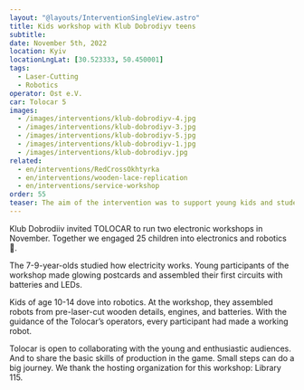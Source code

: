 ```yaml
---
layout: "@layouts/InterventionSingleView.astro"
title: Kids workshop with Klub Dobrodiyv teens
subtitle: 
date: November 5th, 2022
location: Kyiv
locationLngLat: [30.523333, 50.450001]
tags: 
  - Laser-Cutting
  - Robotics
operator: Ost e.V.
car: Tolocar 5
images:
  - /images/interventions/klub-dobrodiyv-4.jpg
  - /images/interventions/klub-dobrodiyv-3.jpg
  - /images/interventions/klub-dobrodiyv-5.jpg
  - /images/interventions/klub-dobrodiyv-1.jpg
  - /images/interventions/klub-dobrodiyv.jpg
related:
  - en/interventions/RedCrossOkhtyrka
  - en/interventions/wooden-lace-replication
  - en/interventions/service-workshop
order: 55
teaser: The aim of the intervention was to support young kids and students, teaching basic skills of production in the game.
---
```

Klub Dobrodiiv invited TOLOCAR to run two electronic workshops in November. Together we engaged 25 children into electronics and robotics 🤖.

The 7-9-year-olds studied how electricity works. Young participants of the workshop made glowing postcards and assembled their first circuits with batteries and LEDs.

Kids of age 10-14 dove into robotics. At the workshop, they assembled robots from pre-laser-cut wooden details, engines, and batteries. With the guidance of the Tolocar’s operators, every participant had made a working robot.

Tolocar is open to collaborating with the young and enthusiastic audiences. And to share the basic skills of production in the game. Small steps can do a big journey. We thank the hosting organization for this workshop: Library 115.
